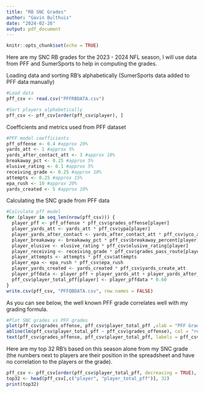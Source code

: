 ```yaml
---
title: "RB SNC Grades"
author: "Gavin Bulthuis"
date: "2024-02-26"
output: pdf_document
---
```


```r
knitr::opts_chunk$set(echo = TRUE)
```

Here are my SNC RB grades for the 2023 - 2024 NFL season, I will use data from PFF and SumerSports to help in computing the grades.

\section {Data Loading}
Loading data and sorting RB's alphabetically (SumerSports data added to PFF data manually)
```r
#Load data
pff_csv <- read.csv("PFFRBDATA.csv")

#Sort players alphabetically
pff_csv <- pff_csv[order(pff_csv$player), ]

```

\section {Grade Calculations}

Coefficients and metrics used from PFF dataset
```r
#PFF model coefficients
pff_offense <- 0.4 #approx 20%
yards_att <- 1 #approx 5%
yards_after_contact_att <- 3 #approx 10%
breakaway_pct <- 0.25 #approx 5%
elusive_rating <- 0.1 #approx 5%
receiving_grade <- 0.25 #approx 10%
attempts <- 0.25 #approx 15%
epa_rush <- 10 #approx 20%
yards_created <- 5 #approx 10%
```

Calculating the SNC grade from PFF data
```r
#Calculate pff model
for (player in seq_len(nrow(pff_csv))) {
  player_pff <- pff_offense * pff_csv$grades_offense[player]
  player_yards_att <- yards_att * pff_csv$ypa[player]
  player_yards_after_contact <- yards_after_contact_att * pff_csv$yco_attempt[player]
  player_breakaway <- breakaway_pct * pff_csv$breakaway_percent[player]
  player_elusive <- elusive_rating * pff_csv$elusive_rating[player]
  player_receiving <- receiving_grade * pff_csv$grades_pass_route[player]
  player_attempts <- attempts * pff_csv$attempts
  player_epa <- epa_rush * pff_csv$epa_rush
  player_yards_created <- yards_created * pff_csv$yards_create_att
  player_pffdata <- player_pff + player_yards_att + player_yards_after_contact + player_breakaway + player_elusive + player_receiving + player_attempts + player_epa + player_yards_created
  pff_csv$player_total_pff[player] <- player_pffdata * 0.60
}
write.csv(pff_csv, "PFFQBDATA.csv", row.names = FALSE)
```


\section {Plotting Results}

As you can see below, the well known PFF grade correlates well with my grading formula.
```r
#Plot SNC grades vs PFF grades
plot(pff_csv$grades_offense, pff_csv$player_total_pff ,xlab = "PFF Grades", ylab = "SNC Grades", main = "Scatter Plot of PFF Grades vs SNC Grades", pch = 20)
abline(lm(pff_csv$player_total_pff ~ pff_csv$grades_offense), col = "red")
text(pff_csv$grades_offense, pff_csv$player_total_pff, labels = pff_csv$player, pos = 3, cex = 0.8, col = "black")
```

\section {Conclusions}

Here are my top 32 RB's based on this season alone from my SNC grade (the numbers next to players are their position in the spreadsheet and have no correlation to the players or the grade).
```r
pff_csv <- pff_csv[order(pff_csv$player_total_pff, decreasing = TRUE), ]
top32 <- head(pff_csv[,c("player", "player_total_pff")], 32)
print(top32)
```
